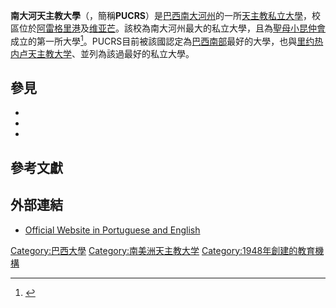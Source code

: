 {{NoteTA
|1=zh-cn:南里奥格兰德;zh-hk:南大河;
}}
{{Infobox University 
|name              = 南大河天主教大學
|native_name       = Pontifícia Universidade Católica do Rio Grande do Sul
|native_name_lang  = Pt
|other_name        = PUCRS, PUC-RS
|image_name        = LogoPUCRS-Viva.jpg
|image_size        = 
|caption           = 
|motto             = Ad verum ducit
|mottoeng          = 追求至真
|established       = 1948年11月9日<ref>{{cite web|url=http://www3.pucrs.br/portal/page/portal/pucrs/Capa/AUniversidade/HistoriadaUniversidade|title=PUCRS -  A Universidade -  Historia da Universidade|author=Desenvolvimento Web PUCRS|publisher=|accessdate=5 July 2015|archive-url=https://web.archive.org/web/20120722174449/http://www3.pucrs.br/portal/page/portal/pucrs/Capa/AUniversidade/HistoriadaUniversidade|archive-date=2012-07-22|dead-url=yes}}</ref>
|type              = [[私立学校|私立学校]]
|affiliation       = [[天主教會|天主教會]]
|chancellor        = Dom Jaime Spengler 
|rector            = {{tsl|en|Joaquim Clotet||Joaquim Clotet}} 
|head_label        = 副校長
|head              = Evilázio Teixeira
|vice_head = Jaderson Costa da Costa
|faculty           = 6,197<ref name=autogenerated1>http://ebooks.pucrs.br/edipucrs/Ebooks/Web/relatoriosocial/2012/ {{Wayback|url=http://ebooks.pucrs.br/edipucrs/Ebooks/Web/relatoriosocial/2012/ |date=20160927220455 }} Relatórico Social 2012</ref>
|students          = 30,567<ref name=autogenerated1 />
|undergrad         = 25,516<ref name=autogenerated1 />
|postgrad          = 5,051<ref name=autogenerated1 />
|other             = 
|city              = [[阿雷格里港|阿雷格里港]]（主校區）、[[维亚芒|维亚芒]] 
|state             = [[南里奥格兰德州|南大河州]]
|country           = [[巴西|巴西]]
|coor              = 
|campus            = 市區
|free_label        = 
|free              = 
|colors            = [[黄色|黄色]]、[[白色|白色]]
|website           = [http://www.pucrs.br www.pucrs.br]
|logo = 
}}
'''南大河天主教大學'''（{{lang|pt|Pontifícia Universidade Católica do Rio Grande do Sul}}，簡稱'''PUCRS'''）是[[巴西|巴西]][[南大河州|南大河州]]的一所[[天主教|天主教]][[私立大學|私立大學]]，校區位於[[阿雷格里港|阿雷格里港]]及[[维亚芒|维亚芒]]。該校為南大河州最大的私立大學，且為[[聖母小昆仲會|聖母小昆仲會]]成立的第一所大學<ref name=autogenerated2>{{cite web|url=http://www.pucrs.br/conheca/historico/|title=PUCRS -  A Universidade -  Historia da Universidade|author=Desenvolvimento Web PUCRS|publisher=|accessdate=5 July 2015|deadurl=yes|archiveurl=https://archive.is/20130115095221/http://www.pucrs.br/conheca/historico/|archivedate=2013年1月15日}}</ref>。PUCRS目前被該國{{tsl|en|Ministry of Education (Brazil)|巴西教育部|教育部}}認定為[[巴西南部|巴西南部]]最好的大學，也與[[里约热内卢天主教大学|里约热内卢天主教大学]]、{{tsl|en|Pontifical Catholic University of São Paulo|聖保羅天主教大學}}並列為該過最好的私立大學。

==參見==
*{{tsl|en|Museum of Science and Technology (PUCRS)||Museum of Science and Technology (PUCRS)}}
*{{tsl|en|Brazil University Rankings|巴西大學排名}}
*{{tsl|en|Universities and Higher Education in Brazil|巴西高等教育機構列表}}

== 參考文獻 ==
{{reflist}}

==外部連結==
{{commons category|Pontifícia Universidade Católica do Rio Grande do Sul}}
*[http://www.pucrs.br/ Official Website in Portuguese and English]{{Wayback|url=http://www.pucrs.br/ |date=20090611174338 }}
{{coord|30|03|28.00|S|51|10|28.00|W|source:ptwiki_region:BR_scale:3000_type:city|display=title}}

{{Brazilian universities}}
{{Brazil topics}}
{{Education in South America}}

[[Category:巴西大學|Category:巴西大學]]
[[Category:南美洲天主教大学|Category:南美洲天主教大学]]
[[Category:1948年創建的教育機構|Category:1948年創建的教育機構]]